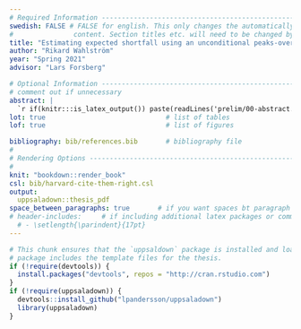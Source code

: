 ---
# Required Information --------------------------------------------------------
swedish: FALSE # FALSE for english. This only changes the automatically generated
#				content. Section titles etc. will need to be changed by hand. 
title: "Estimating expected shortfall using an unconditional peaks-over-threshold method under an extreme value approach"
author: "Rikard Wahlström"
year: "Spring 2021"
advisor: "Lars Forsberg"

# Optional Information --------------------------------------------------------
# comment out if unnecessary
abstract: |
  `r if(knitr:::is_latex_output()) paste(readLines('prelim/00-abstract.Rmd'), collapse = '\n  ')`
lot: true                              # list of tables
lof: true                              # list of figures

bibliography: bib/references.bib       # bibliography file
#
# Rendering Options -----------------------------------------------------------
#
knit: "bookdown::render_book"
csl: bib/harvard-cite-them-right.csl
output: 
  uppsaladown::thesis_pdf
space_between_paragraphs: true       # if you want spaces bt paragraph
# header-includes:     # if including additional latex packages or commands
  # - \setlength{\parindent}{17pt}
---




<!--
Above is the YAML (YAML Ain't Markup Language) header that includes a lot of
metadata used to produce the document.  Be careful with spacing in this header!
If you'd like to include a comment that won't be produced in your resulting file
enclose it in a block like this.
-->

<!--
If you receive a duplicate label error after knitting, make sure to delete the
index.Rmd file and then knit again.
-->

```{r include_packages, include = FALSE}
# This chunk ensures that the `uppsaldown` package is installed and loaded. This
# package includes the template files for the thesis.
if (!require(devtools)) {
  install.packages("devtools", repos = "http://cran.rstudio.com")
}
if (!require(uppsaladown)) {
  devtools::install_github("lpandersson/uppsaladown")
  library(uppsaladown)
}
```

<!-- 
The {.unnumbered} option here means that the introduction will be "Section  0."
You can also use {-} for no numbers on section. 
-->

<!--
The body of the thesis starts underneath the text below. Feel free to delete
everything below this.
-->


